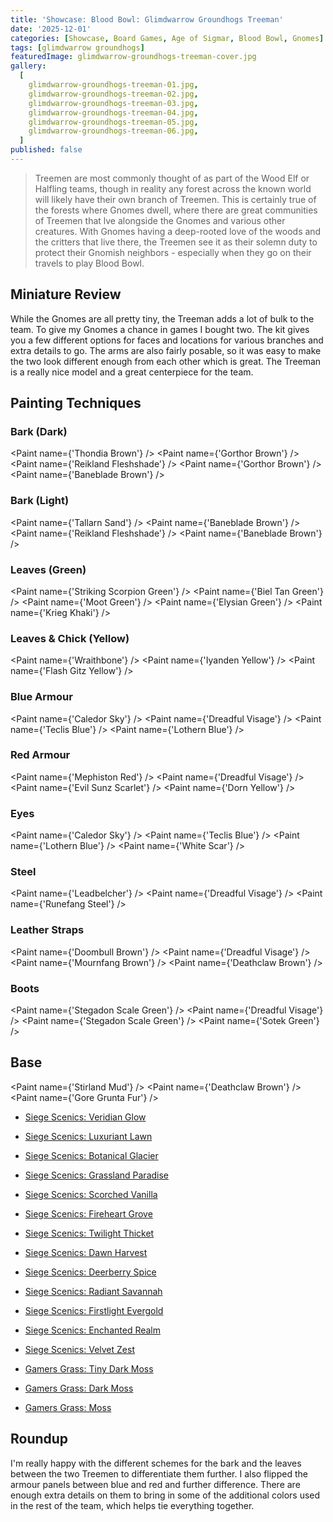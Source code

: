 ```yaml
---
title: 'Showcase: Blood Bowl: Glimdwarrow Groundhogs Treeman'
date: '2025-12-01'
categories: [Showcase, Board Games, Age of Sigmar, Blood Bowl, Gnomes]
tags: [glimdwarrow groundhogs]
featuredImage: glimdwarrow-groundhogs-treeman-cover.jpg
gallery:
  [
    glimdwarrow-groundhogs-treeman-01.jpg,
    glimdwarrow-groundhogs-treeman-02.jpg,
    glimdwarrow-groundhogs-treeman-03.jpg,
    glimdwarrow-groundhogs-treeman-04.jpg,
    glimdwarrow-groundhogs-treeman-05.jpg,
    glimdwarrow-groundhogs-treeman-06.jpg,
  ]
published: false
---
```



> Treemen are most commonly thought of as part of the Wood Elf or Halfling teams, though in reality any forest across
> the known world will likely have their own branch of Treemen. This is certainly true of the forests where Gnomes dwell,
> where there are great communities of Treemen that lve alongside the Gnomes and various other creatures. With Gnomes
> having a deep-rooted love of the woods and the critters that live there, the Treemen see it as their solemn duty to
> protect their Gnomish neighbors - especially when they go on their travels to play Blood Bowl.

## Miniature Review

While the Gnomes are all pretty tiny, the Treeman adds a lot of bulk to the team. To give my Gnomes a chance in games
I bought two. The kit gives you a few different options for faces and locations for various branches and extra
details to go. The arms are also fairly posable, so it was easy to make the two look different enough from each
other which is great. The Treeman is a really nice model and a great centerpiece for the team.

## Painting Techniques

### Bark (Dark)

<Paint name={'Thondia Brown'} />
<Paint name={'Gorthor Brown'} />
<Paint name={'Reikland Fleshshade'} />
<Paint name={'Gorthor Brown'} />
<Paint name={'Baneblade Brown'} />

### Bark (Light)

<Paint name={'Tallarn Sand'} />
<Paint name={'Baneblade Brown'} />
<Paint name={'Reikland Fleshshade'} />
<Paint name={'Baneblade Brown'} />

### Leaves (Green)

<Paint name={'Striking Scorpion Green'} />
<Paint name={'Biel Tan Green'} />
<Paint name={'Moot Green'} />
<Paint name={'Elysian Green'} />
<Paint name={'Krieg Khaki'} />

### Leaves & Chick (Yellow)

<Paint name={'Wraithbone'} />
<Paint name={'Iyanden Yellow'} />
<Paint name={'Flash Gitz Yellow'} />

### Blue Armour

<Paint name={'Caledor Sky'} />
<Paint name={'Dreadful Visage'} />
<Paint name={'Teclis Blue'} />
<Paint name={'Lothern Blue'} />

### Red Armour

<Paint name={'Mephiston Red'} />
<Paint name={'Dreadful Visage'} />
<Paint name={'Evil Sunz Scarlet'} />
<Paint name={'Dorn Yellow'} />

### Eyes

<Paint name={'Caledor Sky'} />
<Paint name={'Teclis Blue'} />
<Paint name={'Lothern Blue'} />
<Paint name={'White Scar'} />

### Steel

<Paint name={'Leadbelcher'} />
<Paint name={'Dreadful Visage'} />
<Paint name={'Runefang Steel'} />

### Leather Straps

<Paint name={'Doombull Brown'} />
<Paint name={'Dreadful Visage'} />
<Paint name={'Mournfang Brown'} />
<Paint name={'Deathclaw Brown'} />

### Boots

<Paint name={'Stegadon Scale Green'} />
<Paint name={'Dreadful Visage'} />
<Paint name={'Stegadon Scale Green'} />
<Paint name={'Sotek Green'} />

## Base

<Paint name={'Stirland Mud'} />
<Paint name={'Deathclaw Brown'} />
<Paint name={'Gore Grunta Fur'} />

- [Siege Scenics: Veridian Glow](https://siegescenics.co.uk/product/veridian-glow-tufts/)
- [Siege Scenics: Luxuriant Lawn](https://siegescenics.co.uk/product/luxuriant-lawn-tufts/)
- [Siege Scenics: Botanical Glacier](https://siegescenics.co.uk/product/botanical-glacier-tufts/)
- [Siege Scenics: Grassland Paradise](https://siegescenics.co.uk/product/grassland-paradise-tufts/)
- [Siege Scenics: Scorched Vanilla](https://siegescenics.co.uk/product/scorched-vanilla/)
- [Siege Scenics: Fireheart Grove](https://siegescenics.co.uk/product/fireheart-grove-tufts/)
- [Siege Scenics: Twilight Thicket](https://siegescenics.co.uk/product/twilight-thicket-tufts/)
- [Siege Scenics: Dawn Harvest](https://siegescenics.co.uk/product/dawn-harvest-tufts/)
- [Siege Scenics: Deerberry Spice](https://siegescenics.co.uk/product/deerberry-spice-tufts/)
- [Siege Scenics: Radiant Savannah](https://siegescenics.co.uk/product/radiant-savannah-tufts/)
- [Siege Scenics: Firstlight Evergold](https://siegescenics.co.uk/product/firstlight-evergold-tufts/)
- [Siege Scenics: Enchanted Realm](https://siegescenics.co.uk/product/enchanted-realm-moss-pads/)
- [Siege Scenics: Velvet Zest](https://siegescenics.co.uk/product/velvet-zest-moss-pads/)

- [Gamers Grass: Tiny Dark Moss](https://gamersgrass.com/product/tiny-dark-moss-2mm/)
- [Gamers Grass: Dark Moss](https://gamersgrass.com/product/dark-moss-2mm/)
- [Gamers Grass: Moss](https://gamersgrass.com/product/moss-2mm/)

## Roundup

I'm really happy with the different schemes for the bark and the leaves between the two Treemen to differentiate them
further. I also flipped the armour panels between blue and red and further difference. There are enough extra details
on them to bring in some of the additional colors used in the rest of the team, which helps tie everything together.
